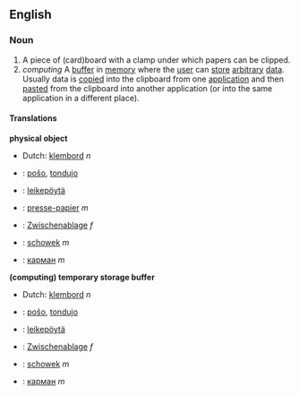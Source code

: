==English==
=== Noun ===
#<!--DefA--> A piece of (card)board with a clamp under which papers can be clipped.
#<!--DefB--> ''computing''  A [[buffer]] in [[memory]] where the [[user]] can [[store]] [[arbitrary]] [[data]]. Usually data is [[copy|copied]] into the clipboard from one [[application]] and then [[paste]]d from the clipboard into another application (or into the same application in a different place).

====Translations====
<!--DefA--> '''physical object'''
*Dutch: [[klembord]] ''n''
*{{eo}}: [[poŝo]], [[tondujo]]
*{{fi}}: [[leikepöytä]]
*{{fr}}: [[presse-papier]] ''m''
*{{de}}: [[Zwischenablage]] ''f''
*{{pl}}: [[schowek]] ''m''
*{{ru}}: [[карман]] ''m''

<!--DefB--> '''(computing) temporary storage buffer'''
*Dutch: [[klembord]] ''n''
*{{eo}}: [[poŝo]], [[tondujo]]
*{{fi}}: [[leikepöytä]]
*{{de}}: [[Zwischenablage]] ''f''
*{{pl}}: [[schowek]] ''m''
*{{ru}}: [[карман]] ''m''